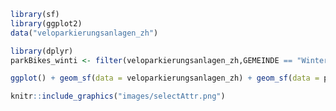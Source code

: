 
```r
library(sf)
library(ggplot2)
data("veloparkierungsanlagen_zh")


```

```r
library(dplyr)
parkBikes_winti <- filter(veloparkierungsanlagen_zh,GEMEINDE == "Winterthur")


```

```r
ggplot() + geom_sf(data = veloparkierungsanlagen_zh) + geom_sf(data = parkBikes_winti, fill = "red", aes(color = "Bike parking spots in Winterthur")) + ggtitle("Bike parking facilities in Canton Zurich") + labs(color = " ") + theme(legend.position = "right", axis.text.x = element_text(angle=90, hjust=1)) + coord_sf(datum = 2056)


```

```r
knitr::include_graphics("images/selectAttr.png")
```

